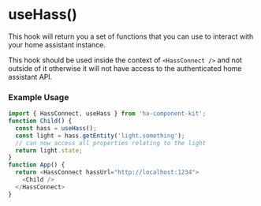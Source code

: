 
<Meta title="HOOKS/useHass" />

# useHass()
This hook will return you a set of functions that you can use to interact with your home assistant instance.


This hook should be used inside the context of `<HassConnect />` and not outside of it otherwise it will not have access to
the authenticated home assistant API.

### Example Usage

```ts
import { HassConnect, useHass } from 'ha-component-kit';
function Child() {
  const hass = useHass();
  const light = hass.getEntity('light.something');
  // can now access all properties relating to the light
  return light.state;
}
function App() {
  return <HassConnect hassUrl="http://localhost:1234">
    <Child />
  </HassConnect>
}
